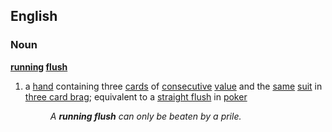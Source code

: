 ==English==
===Noun===
'''[[running]] [[flush]]'''
# a [[hand]] containing three [[card]]s of [[consecutive]] [[value]] and the [[same]] [[suit]] in [[three card brag]]; equivalent to a [[straight flush]] in [[poker]]
#:''A '''running flush''' can only be beaten by a prile.''